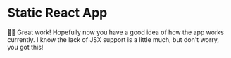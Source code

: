 # Static React App

<EpicVideo url="https://www.epicreact.dev/workshops/react-server-components/static-react-app/solution" />

👨‍💼 Great work! Hopefully now you have a good idea of how the app works
currently. I know the lack of JSX support is a little much, but don't worry, you
got this!
